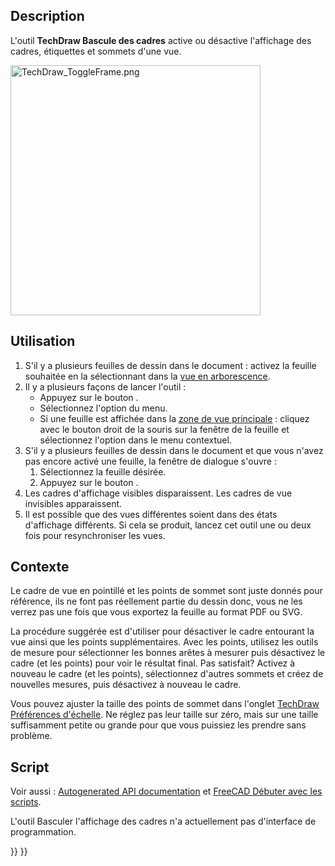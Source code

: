<languages/>

{{Docnav/fr
|
|
|[[TechDraw_Workbench/fr|Atelier TechDraw]]
|IconL=
|IconR=
|IconC=Workbench_TechDraw.svg
}}

{{VeryImportantMessage|Cet outil est obsolète, il n'est pas disponible dans la version 1.1 et les versions ultérieures.}}

{{GuiCommand/fr
|Name=TechDraw ToggleFrame
|Name/fr=TechDraw Bascule des cadres
|MenuLocation=TechDraw → Vues de Techdraw → Activer/désactiver les éléments d'édition d'une vue
|Workbenches=[[TechDraw_Workbench/fr|TechDraw]]
|SeeAlso=[[TechDraw_View/fr|TechDraw Vue]]
}}

==Description==

L'outil '''TechDraw Bascule des cadres''' active ou désactive l'affichage des cadres, étiquettes et sommets d'une vue.

[[Image:TechDraw_ToggleFrame.png|400px]]
{{Caption|Vue de la projection solide avec les cadres activés et désactivés}}

<span id="Usage"></span>
==Utilisation==

# S'il y a plusieurs feuilles de dessin dans le document : activez la feuille souhaitée en la sélectionnant dans la [[Tree_view/fr|vue en arborescence]].
# Il y a plusieurs façons de lancer l'outil :
#* Appuyez sur le bouton {{Button|[[Image:TechDraw_ToggleFrame.svg|16px]] [[TechDraw_ToggleFrame/fr|Activer/désactiver les éléments d'édition d'une vue]]}}.
#* Sélectionnez l'option {{MenuCommand|TechDraw → Vues de Techdraw → [[Image:TechDraw_ToggleFrame.svg|16px]] Activer/désactiver les éléments d'édition d'une vue}} du menu.
#* Si une feuille est affichée dans la [[Main_view_area/fr|zone de vue principale]] : cliquez avec le bouton droit de la souris sur la fenêtre de la feuille et sélectionnez l'option {{MenuCommand|Activer/désactiver les éléments d'édition d'une vue}} dans le menu contextuel.
# S'il y a plusieurs feuilles de dessin dans le document et que vous n'avez pas encore activé une feuille, la fenêtre de dialogue {{MenuCommand|Sélecteur de feuilles}} s'ouvre :
## Sélectionnez la feuille désirée.
## Appuyez sur le bouton {{Button|OK}}.
# Les cadres d'affichage visibles disparaissent. Les cadres de vue invisibles apparaissent.
# Il est possible que des vues différentes soient dans des états d'affichage différents. Si cela se produit, lancez cet outil une ou deux fois pour resynchroniser les vues.

<span id="Background"></span>
==Contexte==


Le cadre de vue en pointillé et les points de sommet sont juste donnés pour référence, ils ne font pas réellement partie du dessin donc, vous ne les verrez pas une fois que vous exportez la feuille au format PDF ou SVG.

La procédure suggérée est d'utiliser {{Button|[[Image:TechDraw_ToggleFrame.svg|16px]] [[TechDraw_ToggleFrame/fr|Activer/désactiver les éléments d'édition d'une vue]]}} pour désactiver le cadre entourant la vue ainsi que les points supplémentaires. Avec les points, utilisez les outils de mesure pour sélectionner les bonnes arêtes à mesurer puis désactivez le cadre (et les points) pour voir le résultat final. Pas satisfait? Activez à nouveau le cadre (et les points), sélectionnez d'autres sommets et créez de nouvelles mesures, puis désactivez à nouveau le cadre.

Vous pouvez ajuster la taille des points de sommet dans l'onglet [[TechDraw_Preferences/fr#.C3.89chelle|TechDraw Préférences d'échelle]]. Ne réglez pas leur taille sur zéro, mais sur une taille suffisamment petite ou grande pour que vous puissiez les prendre sans problème.

<span id="Scripting"></span>
==Script==

Voir aussi : [https://freecad.github.io/SourceDoc/ Autogenerated API documentation] et [[FreeCAD_Scripting_Basics/fr|FreeCAD Débuter avec les scripts]].

L'outil Basculer l'affichage des cadres n'a actuellement pas d'interface de programmation.


{{Docnav/fr
|
|
|[[TechDraw_Workbench/fr|Atelier TechDraw]]
|IconL=
|IconR=
|IconC=Workbench_TechDraw.svg
}}

{{TechDraw_Tools_navi{{#translation:}}}}
{{Userdocnavi{{#translation:}}}}